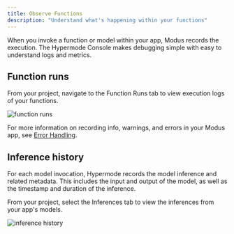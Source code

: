 ```yaml
---
title: Observe Functions
description: "Understand what's happening within your functions"
---
```


When you invoke a function or model within your app, Modus records the
execution. The Hypermode Console makes debugging simple with easy to understand
logs and metrics.

## Function runs

From your project, navigate to the Function Runs tab to view execution logs of
your functions.

![function runs](images/observe-functions/function-runs.png)

For more information on recording info, warnings, and errors in your Modus app,
see [Error Handling](/modus/error-handling).

## Inference history

For each model invocation, Hypermode records the model inference and related
metadata. This includes the input and output of the model, as well as the
timestamp and duration of the inference.

From your project, select the Inferences tab to view the inferences from your
app's models.

![inference history](images/observe-functions/inference-history.png)
